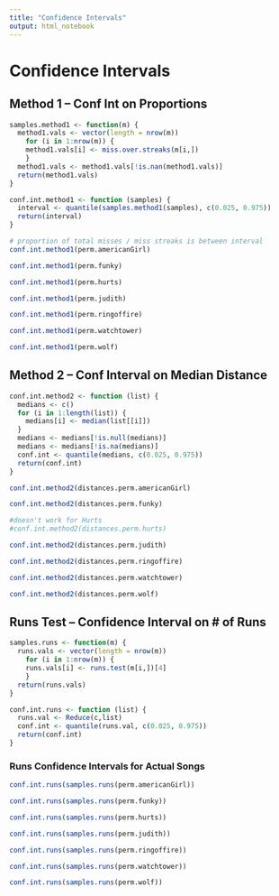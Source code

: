 ```yaml
---
title: "Confidence Intervals"
output: html_notebook
---
```


# Confidence Intervals

## Method 1 -- Conf Int on Proportions
```r
samples.method1 <- function(m) {
  method1.vals <- vector(length = nrow(m))
    for (i in 1:nrow(m)) {
    method1.vals[i] <- miss.over.streaks(m[i,])
    }
  method1.vals <- method1.vals[!is.nan(method1.vals)]
  return(method1.vals)
}
```

```r
conf.int.method1 <- function (samples) {
  interval <- quantile(samples.method1(samples), c(0.025, 0.975))
  return(interval)
}
```

```r
# proportion of total misses / miss streaks is between interval
conf.int.method1(perm.americanGirl)

conf.int.method1(perm.funky)

conf.int.method1(perm.hurts)

conf.int.method1(perm.judith)

conf.int.method1(perm.ringoffire)

conf.int.method1(perm.watchtower)

conf.int.method1(perm.wolf)
```

## Method 2 -- Conf Interval on Median Distance
```r
conf.int.method2 <- function (list) {
  medians <- c()
  for (i in 1:length(list)) {
    medians[i] <- median(list[[i]])
  }
  medians <- medians[!is.null(medians)]
  medians <- medians[!is.na(medians)]
  conf.int <- quantile(medians, c(0.025, 0.975))
  return(conf.int)
}
```

```r
conf.int.method2(distances.perm.americanGirl)

conf.int.method2(distances.perm.funky)

#doesn't work for Hurts
#conf.int.method2(distances.perm.hurts)

conf.int.method2(distances.perm.judith)

conf.int.method2(distances.perm.ringoffire)

conf.int.method2(distances.perm.watchtower)

conf.int.method2(distances.perm.wolf)
```

## Runs Test -- Confidence Interval on # of Runs
```r
samples.runs <- function(m) {
  runs.vals <- vector(length = nrow(m))
    for (i in 1:nrow(m)) {
    runs.vals[i] <- runs.test(m[i,])[4]
    }
  return(runs.vals)
}
```

```r
conf.int.runs <- function (list) {
  runs.val <- Reduce(c,list)
  conf.int <- quantile(runs.val, c(0.025, 0.975))
  return(conf.int)
}
```

### Runs Confidence Intervals for Actual Songs
```r
conf.int.runs(samples.runs(perm.americanGirl))

conf.int.runs(samples.runs(perm.funky))

conf.int.runs(samples.runs(perm.hurts))

conf.int.runs(samples.runs(perm.judith))

conf.int.runs(samples.runs(perm.ringoffire))

conf.int.runs(samples.runs(perm.watchtower))

conf.int.runs(samples.runs(perm.wolf))
```